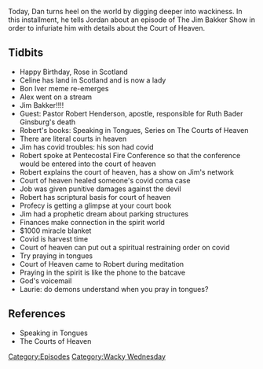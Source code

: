 {{Episode
    | title           = Possibly Too Much Wacky
    | caption         = [https://knowledgefight.libsyn.com/596-possibly-too-wacky Listen to this episode on Libsyn]
    | episodeNumber   = 596
    | length          = 01:13:34
    | airDate         = September 15, 2021
    | episodeType     = [[:Category:Wacky Wednesday|Wacky Wednesday]]
    | appearance      = [[Jim Bakker]], [[Robert Henderson]], [[Laurie Bakker]]
    | previousEpisode = [[595: Boulder Missiles and Gettysburg Nukes]]
    | nextEpisode     = [[597: September 14, 2021]]
}}

{{Stub}}

Today, Dan turns heel on the world by digging deeper into wackiness. In this installment, he tells Jordan about an episode of The Jim Bakker Show in order to infuriate him with details about the Court of Heaven.

==Tidbits==

*Happy Birthday, Rose in Scotland
*Celine has land in Scotland and is now a lady
*Bon Iver meme re-emerges
*Alex went on a stream
*Jim Bakker!!!!
*Guest: Pastor Robert Henderson, apostle, responsible for Ruth Bader Ginsburg's death
*Robert's books: Speaking in Tongues, Series on The Courts of Heaven
*There are literal courts in heaven
*Jim has covid troubles: his son had covid
*Robert spoke at Pentecostal Fire Conference so that the conference would be entered into the court of heaven
*Robert explains the court of heaven, has a show on Jim's network
*Court of heaven healed someone's covid coma case
*Job was given punitive damages against the devil
*Robert has scriptural basis for court of heaven
*Profecy is getting a glimpse at your court book
*Jim had a prophetic dream about parking structures
*Finances make connection in the spirit world
*$1000 miracle blanket
*Covid is harvest time
*Court of heaven can put out a spiritual restraining order on covid
*Try praying in tongues
*Court of Heaven came to Robert during meditation
*Praying in the spirit is like the phone to the batcave
*God's voicemail
*Laurie: do demons understand when you pray in tongues?

==References==

*Speaking in Tongues
*The Courts of Heaven

[[Category:Episodes]]
[[Category:Wacky Wednesday]]
